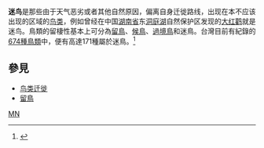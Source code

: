 '''迷鸟'''是那些由于天气恶劣或者其他自然原因，偏离自身迁徙路线，出现在本不应该出现的区域的[[鸟类|鸟类]]，例如曾经在中国[[湖南省|湖南省]]东[[洞庭湖|洞庭湖]]自然保护区发现的[[大红鹳|大红鹳]]就是迷鸟。鳥類的留棲性基本上可分為[[留鳥|留鳥]]、[[候鳥|候鳥]]、[[過境鳥|過境鳥]]和迷鳥。台灣目前有紀錄的[[台灣鳥類列表|674種鳥類]]中，便有高達171種屬於迷鳥。<ref>{{Cite web|title=2020臺灣國家鳥類報告 20210129修正|url=https://www.bird.org.tw/sites/default/files/field/file/report/2020%E8%87%BA%E7%81%A3%E5%9C%8B%E5%AE%B6%E9%B3%A5%E9%A1%9E%E5%A0%B1%E5%91%8A_20210129%E4%BF%AE%E6%AD%A3.pdf|access-date=2021-11-10|author=林大利、呂翊維、潘森識|date=2021-01-29|format=PDF|publisher=行政院農業委員會特有生物研究保育中心、社團法人中華民國野鳥學會}}</ref>

== 參見 ==
* [[鸟类迁徙|鸟类迁徙]]
* [[留鳥|留鳥]]

{{Ecology-stub}}

{{自然小作品}}

[[Category:鸟类|MN]]